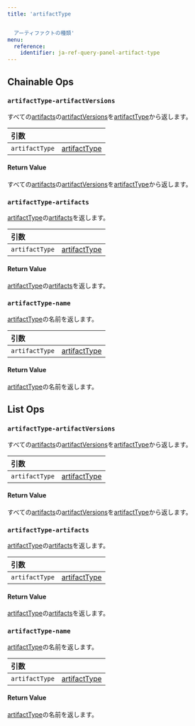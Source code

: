 ---
title: 'artifactType


  アーティファクトの種類'
menu:
  reference:
    identifier: ja-ref-query-panel-artifact-type
---

## Chainable Ops
<h3 id="artifactType-artifactVersions"><code>artifactType-artifactVersions</code></h3>

すべての[artifacts](artifact)の[artifactVersions](artifact-version)を[artifactType](artifact-type)から返します。

| 引数 |  |
| :--- | :--- |
| `artifactType` | [artifactType](artifact-type) |

#### Return Value
すべての[artifacts](artifact)の[artifactVersions](artifact-version)を[artifactType](artifact-type)から返します。

<h3 id="artifactType-artifacts"><code>artifactType-artifacts</code></h3>

[artifactType](artifact-type)の[artifacts](artifact)を返します。

| 引数 |  |
| :--- | :--- |
| `artifactType` | [artifactType](artifact-type) |

#### Return Value
[artifactType](artifact-type)の[artifacts](artifact)を返します。

<h3 id="artifactType-name"><code>artifactType-name</code></h3>

[artifactType](artifact-type)の名前を返します。

| 引数 |  |
| :--- | :--- |
| `artifactType` | [artifactType](artifact-type) |

#### Return Value
[artifactType](artifact-type)の名前を返します。

## List Ops
<h3 id="artifactType-artifactVersions"><code>artifactType-artifactVersions</code></h3>

すべての[artifacts](artifact)の[artifactVersions](artifact-version)を[artifactType](artifact-type)から返します。

| 引数 |  |
| :--- | :--- |
| `artifactType` | [artifactType](artifact-type) |

#### Return Value
すべての[artifacts](artifact)の[artifactVersions](artifact-version)を[artifactType](artifact-type)から返します。

<h3 id="artifactType-artifacts"><code>artifactType-artifacts</code></h3>

[artifactType](artifact-type)の[artifacts](artifact)を返します。

| 引数 |  |
| :--- | :--- |
| `artifactType` | [artifactType](artifact-type) |

#### Return Value
[artifactType](artifact-type)の[artifacts](artifact)を返します。

<h3 id="artifactType-name"><code>artifactType-name</code></h3>

[artifactType](artifact-type)の名前を返します。

| 引数 |  |
| :--- | :--- |
| `artifactType` | [artifactType](artifact-type) |

#### Return Value
[artifactType](artifact-type)の名前を返します。